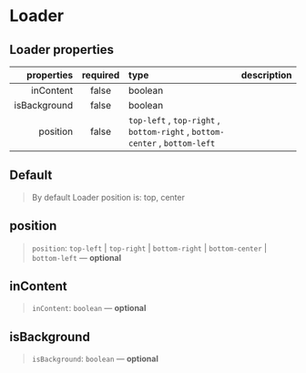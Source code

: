 
<Meta title="Components/Loader" component={Loader} />

# Loader

## Loader properties

|   properties | required | type                                                                                                                               | description |
| -----------: | :------: | :--------------------------------------------------------------------------------------------------------------------------------- | :---------- |
|    inContent |  false   | boolean                                                                                                                            |             |
| isBackground |  false   | boolean                                                                                                                            |             |
|     position |  false   | <code>top-left</code> , <code>top-right</code> , <code>bottom-right</code> , <code>bottom-center</code> , <code>bottom-left</code> |             |

## Default

> By default Loader position is: top, center

<Preview>
  <Story name="default" height="300px">
    <Loader />
  </Story>
</Preview>

## position

> `position`: `top-left` | `top-right` | `bottom-right` | `bottom-center` | `bottom-left` — **optional**

<Preview>
  <Story name="position" height="300px">
    <GnuiContainer>
      <Loader position="top-left" />
      <Loader />
      <Loader position="top-right" />
      <Loader position="bottom-right" />
      <Loader position="bottom-center" />
      <Loader position="bottom-left" />
    </GnuiContainer>
  </Story>
</Preview>

## inContent

> `inContent`: `boolean` — **optional**

<Preview>
  <Story name="inContent">
    <GnuiContainer>
      <Loader inContent />
    </GnuiContainer>
  </Story>
</Preview>

## isBackground

> `isBackground`: `boolean` — **optional**

<Preview>
  <Story name="isBackground" height="300px">
    <GnuiContainer>
      <Loader isBackground />
    </GnuiContainer>
  </Story>
</Preview>
